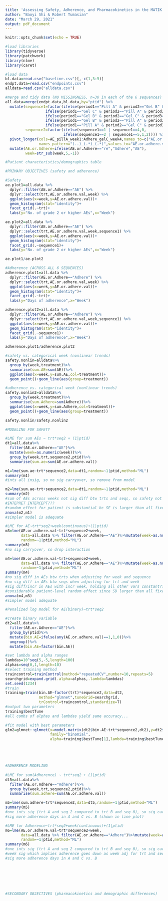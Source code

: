 ```yaml
---
title: 'Assessing Safety, Adherence, and Pharmacokinetics in the MATIK Trial'
author: "Baoyi Shi & Robert Tumasian"
date: "March 29, 2021"
output: pdf_document
---
```


```r
knitr::opts_chunk$set(echo = TRUE)

#load libraries
library(tidyverse)
library(patchwork)
library(nlme)
library(caret)

#load data
bl.data=read.csv("baseline.csv")[,-c(1,3:5)]
endpt.data=read.csv("endpoints.csv")
alldata=read.csv("alldata.csv")
```

```r
#merge and tidy data (NO MISSINGNESS, n=30 in each of the 6 sequences)
all.data=merge(endpt.data,bl.data,by="ptid") %>%
  mutate(sequence1=factor(ifelse(period1=="Pill A" & period2=="Gel B" & period3=="Gel C",1,
                  ifelse(period1=="Gel C" & period2=="Pill A" & period3=="Gel B",2,
                  ifelse(period1=="Gel B" & period2=="Gel C" & period3=="Pill A",3,
                  ifelse(period1=="Gel B" & period2=="Pill A" & period3=="Gel C",4,
                  ifelse(period1=="Pill A" & period2=="Gel C" & period3=="Gel B",5,6)))))),
         sequence2=factor(ifelse(sequence1==1 | sequence1==4,0,
                          ifelse(sequence1==2 | sequence1==5,1,2)))) %>%
  pivot_longer(cols=AE_pillA_week1:Adhere_gelC_week4,names_to=c("AE.or.Adhere","trt","week"),
               names_pattern="(..)_(.*)_(.*)",values_to="AE.or.adhere.val") %>%
  mutate(AE.or.Adhere=ifelse(AE.or.Adhere=="re","Adhere","AE"),
         week=str_sub(week,5,-1))
```

```r
#Patient characteristics/demographics table

```

```r
#PRIMARY OBJECTIVES (safety and adherence)

#Safety
ae.plot1=all.data %>%
  dplyr::filter(AE.or.Adhere=="AE") %>%
  dplyr::select(trt,AE.or.adhere.val,week) %>%
  ggplot(aes(x=week,y=AE.or.adhere.val))+
  geom_histogram(stat="identity")+
  facet_grid(.~trt)+
  labs(y="No. of grade 2 or higher AEs",x="Week")

ae.plot2=all.data %>%
  dplyr::filter(AE.or.Adhere=="AE") %>%
  dplyr::select(trt,AE.or.adhere.val,week,sequence1) %>%
  ggplot(aes(x=week,y=AE.or.adhere.val))+
  geom_histogram(stat="identity")+
  facet_grid(.~sequence1)+
  labs(y="No. of grade 2 or higher AEs",x="Week")

ae.plot1/ae.plot2
```

```r

#Adherence (ACROSS ALL 6 SEQUENCES)
adherence.plot1=all.data %>%
  dplyr::filter(AE.or.Adhere=="Adhere") %>%
  dplyr::select(trt,AE.or.adhere.val,week) %>%
  ggplot(aes(x=week,y=AE.or.adhere.val))+
  geom_histogram(stat="identity")+
  facet_grid(.~trt)+
  labs(y="Days of adherence",x="Week")

adherence.plot2=all.data %>%
  dplyr::filter(AE.or.Adhere=="Adhere") %>%
  dplyr::select(trt,AE.or.adhere.val,week,sequence1) %>%
  ggplot(aes(x=week,y=AE.or.adhere.val))+
  geom_histogram(stat="identity")+
  facet_grid(.~sequence1)+
  labs(y="Days of adherence",x="Week")

adherence.plot1/adherence.plot2
```


```r
#safety vs. categorical week (nonlinear trends)
safety.nonlin=alldata%>%
  group_by(week,treatment)%>%
  summarise(sum.AE=sum(AE))%>%
  ggplot(aes(x=week,y=sum.AE,col=treatment))+
  geom_point()+geom_line(aes(group=treatment))

#adherence vs. categorical week (nonlinear trends)
safety.nonlin2=alldata%>%
  group_by(week,treatment)%>%
  summarise(sum.Adhere=sum(Adhere))%>%
  ggplot(aes(x=week,y=sum.Adhere,col=treatment))+
  geom_point()+geom_line(aes(group=treatment))

safety.nonlin/safety.nonlin2
```


```r
#MODELING FOR SAFETY

#LME for sum AEs ~ trt*seq2 + (1|ptid)
dt1=all.data%>%
  filter(AE.or.Adhere=="AE")%>%
  mutate(week=as.numeric(week))%>%
  group_by(week,trt,sequence2,ptid)%>%
  summarise(sum.ae=sum(AE.or.adhere.val))

m1=lme(sum.ae~trt*sequence2,data=dt1,random=~1|ptid,method="ML")
summary(m1)
#ints all insig, so no sig carryover, so remove from model

m2=lme(sum.ae~trt+sequence2,data=dt1,random=~1|ptid,method="ML")
summary(m2)
#sum of AEs across weeks not sig diff btw trts and seqs, so safety not sig diff
#INTEPRET INTERCEPT???
#random effect for patient is substantial bc SE is larger than all fixed effect estimates
anova(m2,m1)
#simpler model is adequate

#LME for AE~trt*seq2+week(continuous)+(1|ptid)
m3=lme(AE.or.adhere.val~trt*sequence2+week,
       data=all.data %>% filter(AE.or.Adhere=="AE")%>%mutate(week=as.numeric(week)),
       random=~1|ptid,method="ML")
summary(m3)
#no sig carryover, so drop interaction

m4=lme(AE.or.adhere.val~trt+sequence2+week,
       data=all.data %>% filter(AE.or.Adhere=="AE")%>%mutate(week=as.numeric(week)),
       random=~1|ptid,method="ML")
summary(m4)
#no sig diff in AEs btw trts when adjusting for week and sequence
#no sig diff in AEs btw seqs when adjusting for trt and week
#sig diff/incr in AEs with incr week, holding all other vars constant???
#considerable patient-level random effect since SD larger than all fixed model estimates
anova(m4,m3)
#simpler model adequate

#Penalized log model for AE(binary)~trt*seq2

#create binary variable
dt2=all.data%>%
  filter(AE.or.Adhere=="AE")%>%
  group_by(ptid)%>%
  mutate(bin.AE=ifelse(any(AE.or.adhere.val)==1,1,0))%>%
  ungroup()%>%
  mutate(bin.AE=factor(bin.AE))

#set lambda and alpha ranges
lambdas=10^seq(5,-5,length=100)
alphas=seq(0,1,length=10)
#select training method
traincontrol=trainControl(method="repeatedCV",number=10,repeats=5)
searchgrid=expand.grid(.alpha=alphas,.lambda=lambdas)
set.seed(1234)
#train
training=train(bin.AE~factor(trt)*sequence2,data=dt2,
               method="glmnet",tuneGrid=searchgrid,
               trControl=traincontrol,standardize=T)
#output two parameters
training$bestTune 
#all combs of alphas and lambdas yield same accuracy...

#fit model with best parameters
glm2=glmnet::glmnet(x=model.matrix(dt2$bin.AE~trt*sequence2,dt2),y=dt2$bin.AE,
                    family="binomial",
                    alpha=training$bestTune[1],lambda=training$bestTune[2])





#ADHERENCE MODELING  
  
#LME for sum(Adherence) ~ trt*seq2 + (1|ptid)
dt5=all.data%>%
  filter(AE.or.Adhere=="Adhere")%>%
  group_by(week,trt,sequence2,ptid)%>%
  summarise(sum.adhere=sum(AE.or.adhere.val))

m5=lme(sum.adhere~trt*sequence2,data=dt5,random=~1|ptid,method="ML")
summary(m5)
#one ints sig (trt A and seq 2 compared to trt B and seq 0), so sig carryover
#sig more adherence days in A and C vs. B (shown in line plot)

#LME for Adherence~trt*seq2+week(continuous)+(1|ptid)
m6=lme(AE.or.adhere.val~trt*sequence2+week,
       data=all.data %>% filter(AE.or.Adhere=="Adhere")%>%mutate(week=as.numeric(week)),
       random=~1|ptid,method="ML")
summary(m6)
#one ints sig (trt A and seq 2 compared to trt B and seq 0), so sig carryover
#week sig which implies adherence goes down as week adj for trt and seq and their int
#sig more adherence days in A and C vs. B








```


```r
#SECONDARY OBJECTIVES (pharmacokinetics and demographic differences)

```

